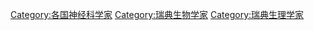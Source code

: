 [[Category:各国神经科学家|Category:各国神经科学家]]
[[Category:瑞典生物学家|Category:瑞典生物学家]]
[[Category:瑞典生理学家|Category:瑞典生理学家]]